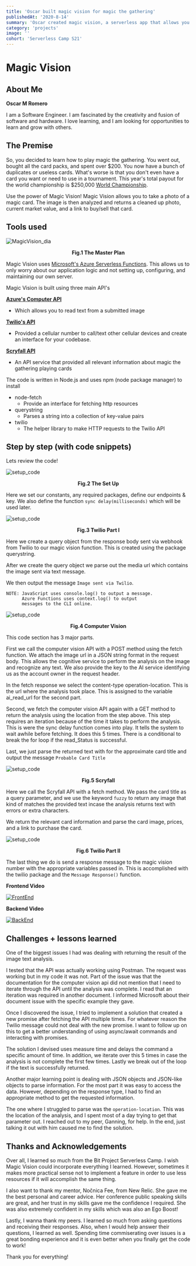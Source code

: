```yaml
---
title: 'Oscar built magic vision for magic the gathering'
publishedAt: '2020-8-14'
summary: 'Oscar created magic vision, a serverless app that allows you to take a photo of a magic card. The image is then analyzed and returns a cleaned up photo, current market value, and a link to buy/sell that card.'
category: 'projects'
image: ''
cohort: 'Serverless Camp S21'
---
```


# Magic Vision

## About Me
**Oscar M Romero**

I am a Software Engineer. I am fascinated by the creativity and fusion of software and hardware. I love learning, and I am looking for opportunities to learn and grow with others.


## The Premise

So, you decided to learn how to play magic the gathering. You went out, bought all the card packs, and spent over $200. You now have a bunch of duplicates or useless cards. What's worse is that you don't even have a card you want or need to use in a tournament. This year's total payout for the world championship is $250,000 [World Championship](https://magic.gg/news/magic-world-championship-xxvii-prize-payouts-and-appearance-fees).

Use the power of Magic Vision! Magic Vision allows you to take a photo of a magic card. The image is then analyzed and returns a cleaned up photo, current market value, and a link to buy/sell that card.

## Tools used

![MagicVision_dia](/MagicVision.png)<figcaption align = "center"><b>Fig.1 The Master Plan</b></figcaption>

Magic Vision uses [Microsoft's Azure Serverless Functions](https://docs.microsoft.com/en-us/azure/azure-functions/).
This allows us to only worry about our application logic and not setting up, configuring, and maintaining our own server.

Magic Vision is built using three main API's

**[Azure's Computer API](https://docs.microsoft.com/en-us/azure/cognitive-services/computer-vision/overview-ocr)**
- Which allows you to read text from a submitted image

**[Twilio's API](https://www.twilio.com/docs/usage/api)**
- Provided a cellular number to call/text other cellular devices and create an interface for your codebase.

**[Scryfall API](https://scryfall.com/docs/api)**
- An API service that provided all relevant information about magic the gathering playing cards

The code is written in Node.js and uses npm (node package manager) to install
- node-fetch
  - Provide an interface for fetching http resources
- querystring
  - Parses a string into a collection of key-value pairs
- twilio
  - The helper library to make HTTP requests to the Twilio API

## Step by step (with code snippets)
Lets review the code!

![setup_code](/carbon1.png)
<figcaption align = "center"><b>Fig.2 The Set Up</b></figcaption>

Here we set our constants, any required packages, define our endpoints & key. We also define the function `sync delay(milliseconds)` which will be used later.

![setup_code](/carbon2.png)
<figcaption align = "center"><b>Fig.3 Twilio Part I</b></figcaption>

Here we create a query object from the response body sent via webhook from Twilio to our magic vision function. This is created using the package querystring.

After we create the query object we parse out the media url which contains the image sent via text message.

We then output the message `Image sent via Twilio`.

    NOTE: JavaScript uses console.log() to output a message.
          Azure Functions uses context.log() to output
          messages to the CLI online.

![setup_code](/carbon3.png)
<figcaption align = "center"><b>Fig.4 Computer Vision</b></figcaption>

This code section has 3 major parts.

First we call the computer vision API with a POST method using the fetch function. We attach the image url in a JSON string format in the request body. This allows the cognitive service to perform the analysis on the image and recognize any text. We also provide the key to the AI service identifying us as the account owner in the request header.

In the fetch response we select the content-type operation-location. This is the url where the analysis took place. This is assigned to the variable ai_read_url for the second part.

Second, we fetch the computer vision API again with a GET method to return the analysis using the location from the step above. This step requires an iteration because of the time it takes to perform the analysis. This is were the sync delay function comes into play. It tells the system to wait awhile before fetching. It does this 5 times. There is a conditional to break the for loop if the read_Status is successful.

Last, we just parse the returned text with for the approximate card title and output the message `Probable Card Title`

![setup_code](/carbon4.png)
<figcaption align = "center"><b>Fig.5 Scryfall</b></figcaption>

Here we call the Scryfall API with a fetch method. We pass the card title as a query parameter, and we use the keyword `fuzzy` to return any image that kind of matches the provided text incase the analysis returns text with errors or extra characters.

We return the relevant card information and parse the card image, prices, and a link to purchase the card.

![setup_code](/carbon5.png)
<figcaption align = "center"><b>Fig.6 Twilio Part II</b></figcaption>

The last thing we do is send a response message to the magic vision number with the appropriate variables passed in. This is accomplished with the twilio package and the `Message Response()` function.

**Frontend Video**

[![FrontEnd](https://img.youtube.com/vi/Zrq0fxZiT0g/hqdefault.jpg)](https://www.youtube.com/watch?v=Zrq0fxZiT0g)

**Backend Video**

[![BackEnd](https://img.youtube.com/vi/LvKEBEadM4w/hqdefault.jpg)](https://www.youtube.com/watch?v=LvKEBEadM4w)

## Challenges + lessons learned

One of the biggest issues I had was dealing with returning the result of the image text analysis.

I tested that the API was actually working using Postman. The request was working but in my code it was not. Part of the issue was that the documentation for the computer vision api did not mention that I need to iterate through the API until the analysis was complete. I read that an iteration was required in another document. I informed Microsoft about their document issue with the specific example they gave.

Once I discovered the issue, I tried to implement a solution that created a new promise after fetching the API multiple times. For whatever reason the Twilio message could not deal with the new promise. I want to follow up on this to get a better understanding of using async/await commands and interacting with promises.

The solution I devised uses measure time and delays the command a specific amount of time. In addition, we iterate over this 5 times in case the analysis is not complete the first few times. Lastly we break out of the loop if the text is successfully returned.

Another major learning point is dealing with JSON objects and JSON-like objects to parse information. For the most part it was easy to access the data. However, depending on the response type, I had to find an appropriate method to get the requested information.

The one where I struggled to parse was the `operation-location`. This was the location of the analysis, and I spent most of a day trying to get that parameter out. I reached out to my peer, Ganning, for help. In the end, just talking it out with him caused me to find the solution.

## Thanks and Acknowledgements

Over all, I learned so much from the Bit Project Serverless Camp. I wish Magic Vision could incorporate everything I learned. However, sometimes it makes more practical sense not to implement a feature in order to use less resources if it will accomplish the same thing.

I also want to thank my mentor, Nočnica Fee, from New Relic. She gave me the best personal and career advice. Her conference public speaking skills are great, and her trust in my skills gave me the confidence I required. She was also extremely confident in my skills which was also an Ego Boost!

Lastly, I wanna thank my peers. I learned so much from asking questions and receiving their responses. Also, when I would help answer their questions, I learned as well. Spending time commiserating over issues is a great bonding experience and it is even better when you finally get the code to work!

Thank you for everything!